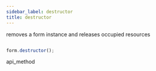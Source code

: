 ```yaml
---
sidebar_label: destructor
title: destructor
---
```



          


<Short>
 removes a form instance and releases occupied resources



</Short>







~~~js

form.destructor();


~~~
 api_method

<Descr>







</Descr>





